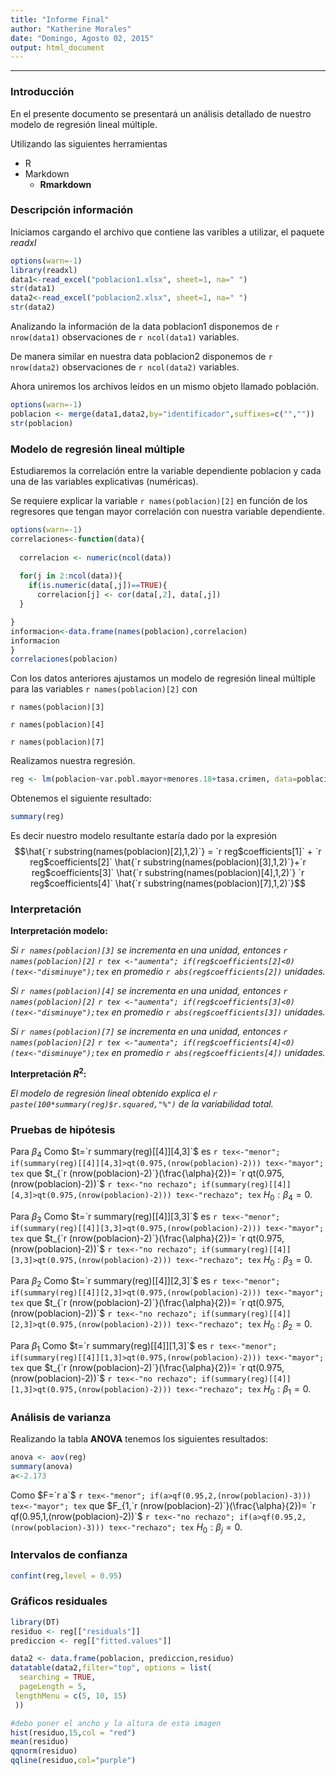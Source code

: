 ```yaml
---
title: "Informe Final"
author: "Katherine Morales"
date: "Domingo, Agosto 02, 2015"
output: html_document
---
```

---

### Introducción

En el presente documento se presentará un análisis detallado de  nuestro modelo de regresión lineal múltiple. 

Utilizando las siguientes herramientas

* R
* Markdown
    + __Rmarkdown__

### Descripción información 

Iniciamos cargando el archivo que contiene las varibles a utilizar, el paquete _readxl_ 

```r
options(warn=-1)
library(readxl)
data1<-read_excel("poblacion1.xlsx", sheet=1, na=" ")
str(data1)
data2<-read_excel("poblacion2.xlsx", sheet=1, na=" ")
str(data2)
```
Analizando la información de la data poblacion1 disponemos de `r nrow(data1)` observaciones de `r ncol(data1)` variables.

De manera similar en nuestra data poblacion2 disponemos de `r nrow(data2)` observaciones de `r ncol(data2)` variables.

Ahora uniremos los archivos leídos en un mismo objeto llamado población.
```r
options(warn=-1)
poblacion <- merge(data1,data2,by="identificador",suffixes=c("",""))
str(poblacion)
```

### Modelo de regresión lineal múltiple

Estudiaremos la correlación entre la variable dependiente poblacion y cada una de las variables explicativas (numéricas).

Se requiere explicar la variable `r names(poblacion)[2]` en función de los  regresores que tengan mayor correlación con nuestra variable dependiente.

```r
options(warn=-1)
correlaciones<-function(data){
  
  correlacion <- numeric(ncol(data))
  
  for(j in 2:ncol(data)){
    if(is.numeric(data[,j])==TRUE){
      correlacion[j] <- cor(data[,2], data[,j])
  }

}
informacion<-data.frame(names(poblacion),correlacion)
informacion
}
correlaciones(poblacion)
```

Con los datos anteriores ajustamos un modelo de regresión lineal múltiple para las variables `r names(poblacion)[2]` con  

`r names(poblacion)[3]`

`r names(poblacion)[4]`

`r names(poblacion)[7]`

Realizamos nuestra regresión.

```r
reg <- lm(poblacion~var.pobl.mayor+menores.18+tasa.crimen, data=poblacion)
```

Obtenemos el siguiente resultado:
```r
summary(reg)
```

Es decir nuestro modelo resultante estaría dado por la expresión
$$\hat{`r substring(names(poblacion)[2],1,2)`} = `r reg$coefficients[1]` + `r reg$coefficients[2]`  \hat{`r substring(names(poblacion)[3],1,2)`}+`r reg$coefficients[3]`  \hat{`r substring(names(poblacion)[4],1,2)`} `r reg$coefficients[4]`  \hat{`r substring(names(poblacion)[7],1,2)`}$$


### Interpretación

__Interpretación modelo:__ 

_Si `r names(poblacion)[3]` se incrementa en una unidad, entonces `r names(poblacion)[2]`
`r tex <-"aumenta"; if(reg$coefficients[2]<0) (tex<-"disminuye");tex` en promedio `r abs(reg$coefficients[2])` unidades._


_Si `r names(poblacion)[4]` se incrementa en una unidad, entonces `r names(poblacion)[2]`
`r tex <-"aumenta"; if(reg$coefficients[3]<0) (tex<-"disminuye");tex` en promedio `r abs(reg$coefficients[3])` unidades._


_Si `r names(poblacion)[7]` se incrementa en una unidad, entonces `r names(poblacion)[2]`
`r tex <-"aumenta"; if(reg$coefficients[4]<0) (tex<-"disminuye");tex` en promedio `r abs(reg$coefficients[4])` unidades._


__Interpretación $R^2$:__ 

_El modelo de regresión lineal obtenido explica el `r paste(100*summary(reg)$r.squared,"%")` de la variabilidad total._



### Pruebas de hipótesis
Para $\beta_4$
Como $t=`r summary(reg)[[4]][4,3]`$ es `r tex<-"menor"; if(summary(reg)[[4]][4,3]>qt(0.975,(nrow(poblacion)-2))) tex<-"mayor"; tex` que $t_{`r (nrow(poblacion)-2)`}(\frac{\alpha}{2})= `r qt(0.975,(nrow(poblacion)-2))`$
`r tex<-"no rechazo"; if(summary(reg)[[4]][4,3]>qt(0.975,(nrow(poblacion)-2))) tex<-"rechazo"; tex`
$H_0: \beta_4=0$.

Para $\beta_3$
Como $t=`r summary(reg)[[4]][3,3]`$ es `r tex<-"menor"; if(summary(reg)[[4]][3,3]>qt(0.975,(nrow(poblacion)-2))) tex<-"mayor"; tex` que $t_{`r (nrow(poblacion)-2)`}(\frac{\alpha}{2})= `r qt(0.975,(nrow(poblacion)-2))`$
`r tex<-"no rechazo"; if(summary(reg)[[4]][3,3]>qt(0.975,(nrow(poblacion)-2))) tex<-"rechazo"; tex`
$H_0: \beta_3=0$.

Para $\beta_2$
Como $t=`r summary(reg)[[4]][2,3]`$ es `r tex<-"menor"; if(summary(reg)[[4]][2,3]>qt(0.975,(nrow(poblacion)-2))) tex<-"mayor"; tex` que $t_{`r (nrow(poblacion)-2)`}(\frac{\alpha}{2})= `r qt(0.975,(nrow(poblacion)-2))`$
`r tex<-"no rechazo"; if(summary(reg)[[4]][2,3]>qt(0.975,(nrow(poblacion)-2))) tex<-"rechazo"; tex`
$H_0: \beta_2=0$.

Para $\beta_1$
Como $t=`r summary(reg)[[4]][1,3]`$ es `r tex<-"menor"; if(summary(reg)[[4]][1,3]>qt(0.975,(nrow(poblacion)-2))) tex<-"mayor"; tex` que $t_{`r (nrow(poblacion)-2)`}(\frac{\alpha}{2})= `r qt(0.975,(nrow(poblacion)-2))`$
`r tex<-"no rechazo"; if(summary(reg)[[4]][1,3]>qt(0.975,(nrow(poblacion)-2))) tex<-"rechazo"; tex`
$H_0: \beta_1=0$.


### Análisis de varianza

Realizando la tabla __ANOVA__ tenemos los siguientes resultados:
```r
anova <- aov(reg)
summary(anova)
a<-2.173
```

Como $F=`r a`$ `r tex<-"menor"; if(a>qf(0.95,2,(nrow(poblacion)-3))) tex<-"mayor"; tex` que $F_{1,`r (nrow(poblacion)-2)`}(\frac{\alpha}{2})= `r qf(0.95,1,(nrow(poblacion)-2))`$
`r tex<-"no rechazo"; if(a>qf(0.95,2,(nrow(poblacion)-3))) tex<-"rechazo"; tex`
$H_0: \beta_j=0$.


### Intervalos de confianza
```r
confint(reg,level = 0.95)
```

### Gráficos residuales
```r
library(DT)
residuo <- reg[["residuals"]]
prediccion <- reg[["fitted.values"]]

data2 <- data.frame(poblacion, prediccion,residuo)
datatable(data2,filter="top", options = list(
  searching = TRUE,
  pageLength = 5,
 lengthMenu = c(5, 10, 15)
 ))
```

```r
#debo poner el ancho y la altura de esta imagen
hist(residuo,15,col = "red")
mean(residuo)
qqnorm(residuo)
qqline(residuo,col="purple")
```




